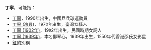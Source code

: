 '''丁寧'''，可能指：
* [[丁寧|丁寧]]，1990年出生，中國乒乓球運動員
* [[丁寧_(演員)|丁寧 (演員)]]，1970年出生，臺灣女藝人 
* [[丁寧_(1902年)|丁寧 (1902年)]]，1902年出生，民國時期女詞人
* [[丁寧_(1939年)|丁寧 (1939年)]]，本名鄧琴心，1939年出生，1950年代香港邵氏女影星
* [[鉦|鉦]]的別稱
{{wiktionary|丁宁}}
{{Disambig|N|Cat=二字丁姓人名消歧義}}